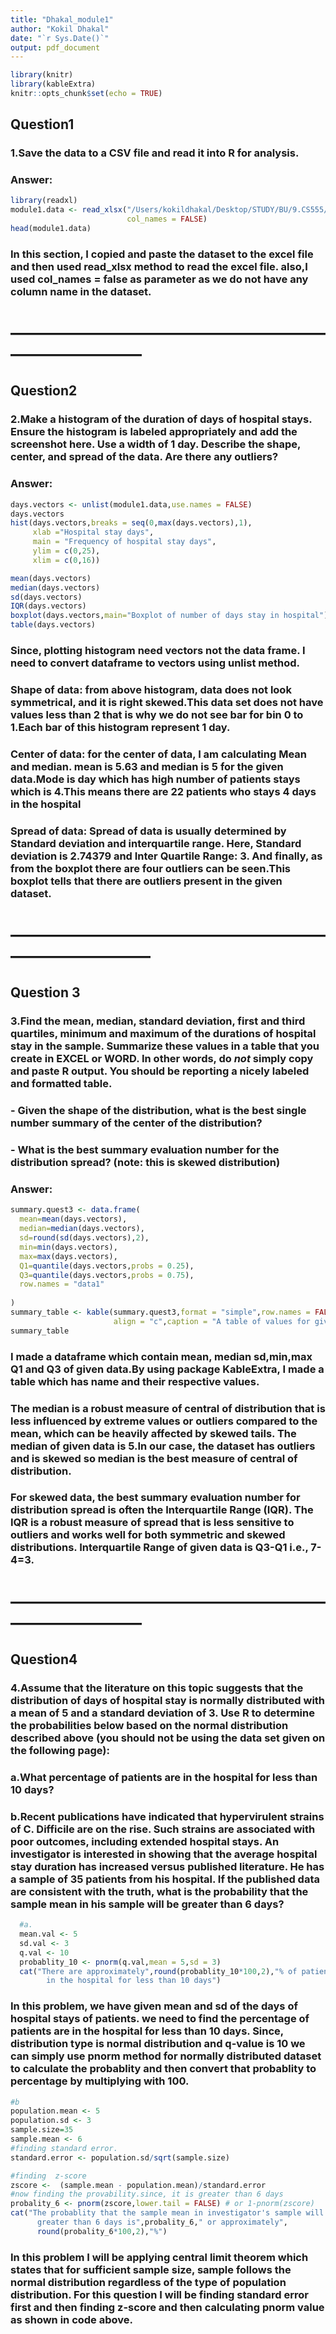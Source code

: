 ```yaml
---
title: "Dhakal_module1"
author: "Kokil Dhakal"
date: "`r Sys.Date()`"
output: pdf_document
---
```


```r
library(knitr)
library(kableExtra)
knitr::opts_chunk$set(echo = TRUE)
```

## **Question1**
### 1.Save the data to a CSV file and read it into R for analysis. 

### Answer:

```r

library(readxl)
module1.data <- read_xlsx("/Users/kokildhakal/Desktop/STUDY/BU/9.CS555/Module1/data.xlsx",
                          col_names = FALSE)
head(module1.data)
```
### In this section, I copied and paste the dataset to the excel file and then used read_xlsx method to read the  excel file. also,I used col_names = false as parameter as we do not have any column name in the dataset.
 
# -----------------------------------------------------------------------------

## **Question2**
### 2.Make a histogram of the duration of days of hospital stays.  Ensure the histogram is labeled appropriately and add the screenshot here.  Use a width of 1 day.  Describe the shape, center, and spread of the data.  Are there any outliers?

### Answer:


```r
days.vectors <- unlist(module1.data,use.names = FALSE)
days.vectors
hist(days.vectors,breaks = seq(0,max(days.vectors),1),
     xlab ="Hospital stay days",
     main = "Frequency of hospital stay days",
     ylim = c(0,25),
     xlim = c(0,16))

mean(days.vectors)
median(days.vectors)
sd(days.vectors)
IQR(days.vectors)
boxplot(days.vectors,main="Boxplot of number of days stay in hospital")
table(days.vectors)
```

### Since, plotting histogram need vectors not the data frame. I need to convert dataframe to vectors using unlist method.
### **Shape of data**: from above histogram, data does not look symmetrical, and it is right skewed.This data set does not have values less than 2 that is why we do not see bar for bin 0 to 1.Each bar of this histogram represent 1 day.
### **Center of data**:  for the center of data, I am calculating Mean and median. mean is 5.63 and median is 5 for the given data.Mode is day which has high number of patients stays which is 4.This means there are 22 patients who stays 4 days in the hospital
### **Spread of data**: Spread of data is usually determined by Standard deviation and interquartile range. Here, Standard deviation is 2.74379 and Inter Quartile Range: 3. And finally, as from the boxplot there are four outliers can be seen.This boxplot tells that there are outliers present in the given dataset.

# ------------------------------------------------------------------------------

## Question 3
### 3.Find the mean, median, standard deviation, first and third quartiles, minimum and maximum of the durations of hospital stay in the sample.  Summarize these values in a table that you create in EXCEL or WORD. In other words, do *not* simply copy and paste R output. You should be reporting a nicely labeled and formatted table. 
### - Given the shape of the distribution, what is the best single number summary of the center of the distribution?
### - What is the best summary evaluation number for the distribution spread? (note: this is skewed distribution)

### Answer:

```r
summary.quest3 <- data.frame(
  mean=mean(days.vectors),
  median=median(days.vectors),
  sd=round(sd(days.vectors),2),
  min=min(days.vectors),
  max=max(days.vectors),
  Q1=quantile(days.vectors,probs = 0.25),
  Q3=quantile(days.vectors,probs = 0.75),
  row.names = "data1"
  
)
summary_table <- kable(summary.quest3,format = "simple",row.names = FALSE,
                       align = "c",caption = "A table of values for given data")
summary_table

```

### I made a dataframe which contain mean, median sd,min,max Q1 and Q3 of given data.By using package KableExtra, I made a table which has name and their respective values.

### The median is a robust measure of central of distribution that is less influenced by extreme values or outliers compared to the mean, which can be heavily affected by skewed tails. The median of given data is 5.In our case, the dataset has outliers and is skewed so median is the best measure of central of distribution.

### For skewed data, the best summary evaluation number for distribution spread is often the Interquartile Range (IQR). The IQR is a robust measure of spread that is less sensitive to outliers and works well for both symmetric and skewed distributions. Interquartile Range of given data is Q3-Q1 i.e., 7-4=3.
# -----------------------------------------------------------------------------

## Question4
### 4.Assume that the literature on this topic suggests that the distribution of days of hospital stay is normally distributed with a mean of 5 and a standard deviation of 3.  Use R to determine the probabilities below based on the normal distribution described above (you should not be using the data set given on the following page):
### a.What percentage of patients are in the hospital for less than 10 days? 

### b.Recent publications have indicated that hypervirulent strains of C. Difficile are on the rise.  Such strains are associated with poor outcomes, including extended hospital stays.   An investigator is interested in showing that the average hospital stay duration has increased versus published literature.  He has a sample of 35 patients from his hospital.  If the published data are consistent with the truth, what is the probability that the sample mean in his sample will be greater than 6 days? 

```r
  #a.
  mean.val <- 5
  sd.val <- 3
  q.val <- 10
  probablity_10 <- pnorm(q.val,mean = 5,sd = 3)
  cat("There are approximately",round(probablity_10*100,2),"% of patients are 
        in the hospital for less than 10 days")
```
### In this problem, we have given mean and sd of the days of hospital stays of patients. we need to find the percentage of patients are in the hospital for less than 10 days. Since, distribution type is normal distribution and q-value is 10 we can simply use pnorm method for normally distributed dataset to calculate the probablity  and then convert that probablity to percentage by multiplying with 100.

```r
#b
population.mean <- 5
population.sd <- 3
sample.size=35
sample.mean <- 6
#finding standard error.
standard.error <- population.sd/sqrt(sample.size)

#finding  z-score
zscore <-  (sample.mean - population.mean)/standard.error
#now finding the provability.since, it is greater than 6 days
probality_6 <- pnorm(zscore,lower.tail = FALSE) # or 1-pnorm(zscore)
cat("The probablity that the sample mean in investigator's sample will be 
      greater than 6 days is",probality_6," or approximately",
      round(probality_6*100,2),"%") 

```

### In this problem I will be applying central limit theorem which states that for sufficient sample size, sample follows the normal distribution regardless of the type of population distribution. For this question I will be finding standard error first and then finding z-score and then calculating pnorm value as shown in code above.

